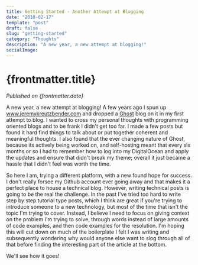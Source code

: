 ```yaml
---
title: Getting Started - Another Attempt at Blogging
date: "2018-02-17"
template: "post"
draft: false
slug: "getting-started"
category: "Thoughts"
description: "A new year, a new attempt at blogging!"
socialImage:
---
```



# {frontmatter.title}

<PublishedOnOldBlog />

_Published on {frontmatter.date}_

A new year, a new attempt at blogging! A few years ago I spun up www.jeremykreutzbender.com and dropped a [Ghost](https://ghost.org/)
blog on it in my first attempt to blog. I wanted to cross my personal thoughts with programming oriented blogs and to be
frank I didn't get too far. I made a few posts but found it hard find things to talk about or put together coherent and
meaningful thoughts. I also found that the ever changing nature of Ghost, because its actively being worked on, and
self-hosting meant that every six months or so I had to remember how to log into my DigitalOcean and apply the
updates and ensure that didn't break my theme; overall it just became a hassle that I didn't feel was worth the time.

So here I am, trying a different platform, with a new found hope for success. I don't really forsee my Github account
ever going away and that makes it a perfect place to house a technical blog. However, writing technical posts is going
to be the real the challenge. In the past I've tried too hard to write step by step tutorial type posts, which I think
are great if you're trying to introduce someone to a new technology, but most of the time that isn't the topic I'm
trying to cover. Instead, I believe I need to focus on giving context on the problem I'm trying to solve, through words
instead of large amounts of code examples, and then code examples for the resolution. I'm hoping this will cut down
on much of the boilerplate I felt I was writing and subsequently wondering why would anyone else want to slog through
all of that before finding the interesting part of the article at the bottom.

We'll see how it goes!
